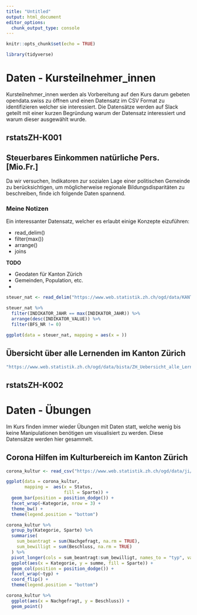 ```yaml
---
title: "Untitled"
output: html_document
editor_options: 
  chunk_output_type: console
---
```


```r
knitr::opts_chunk$set(echo = TRUE)
```

```r
library(tidyverse)
```

# Daten - Kursteilnehmer_innen

Kursteilnehmer_innen werden als Vorbereitung auf den Kurs darum gebeten opendata.swiss zu öffnen und einen Datensatz im CSV Format zu identifizieren welcher sie interessiert. Die Datensätze werden auf Slack geteilt mit einer kurzen Begründung warum der Datensatz interessiert und warum dieser ausgewählt wurde.

## rstatsZH-K001

## Steuerbares Einkommen natürliche Pers. [Mio.Fr.] 

Da wir versuchen, Indikatoren zur sozialen Lage einer politischen Gemeinde zu berücksichtigen, um möglicherweise regionale Bildungsdisparitäten zu beschreiben, finde ich folgende Daten spannend.

### Meine Notizen

Ein interessanter Datensatz, welcher es erlaubt einige Konzepte eizuführen:

- read_delim()
- filter(max())
- arrange()
- joins

**TODO**

- Geodaten für Kanton Zürich
- Gemeinden, Population, etc.
- 

```r

steuer_nat <- read_delim("https://www.web.statistik.zh.ch/ogd/data/KANTON_ZUERICH_283.csv", delim = ";")

steuer_nat %>% 
  filter(INDIKATOR_JAHR == max(INDIKATOR_JAHR)) %>% 
  arrange(desc(INDIKATOR_VALUE)) %>% 
  filter(BFS_NR != 0) 

ggplot(data = steuer_nat, mapping = aes(x = ))

```

## Übersicht über alle Lernenden im Kanton Zürich

```r

"https://www.web.statistik.zh.ch/ogd/data/bista/ZH_Uebersicht_alle_Lernende.csv"
```


## rstatsZH-K002

# Daten - Übungen 

Im Kurs finden immer wieder Übungen mit Daten statt, welche wenig bis keine Manipulationen benötigen um visualisiert zu werden. Diese Datensätze werden hier gesammelt.

## Corona Hilfen im Kulturbereich im Kanton Zürich

```r
corona_kultur <- read_csv("https://www.web.statistik.zh.ch/ogd/data/ji/fk/kultur_ausfallentschaedigung.csv") 

ggplot(data = corona_kultur, 
       mapping =  aes(x = Status, 
                      fill = Sparte)) +
  geom_bar(position = position_dodge()) +
  facet_wrap(~Kategorie, nrow = 3) +
  theme_bw() +
  theme(legend.position = "bottom")

corona_kultur %>% 
  group_by(Kategorie, Sparte) %>% 
  summarise(
    sum_beantragt = sum(Nachgefragt, na.rm = TRUE),
    sum_bewilligt = sum(Beschluss, na.rm = TRUE)
  ) %>% 
  pivot_longer(cols = sum_beantragt:sum_bewilligt, names_to = "typ", values_to = "summe") %>% 
  ggplot(aes(x = Kategorie, y = summe, fill = Sparte)) +
  geom_col(position = position_dodge()) +
  facet_wrap(~typ) +
  coord_flip() +
  theme(legend.position = "bottom")

corona_kultur %>% 
  ggplot(aes(x = Nachgefragt, y = Beschluss)) +
  geom_point() 


```



